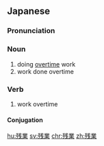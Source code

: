 ==Japanese==
{{ja-kanjitab|ざん|ぎょう|yomi=on}}

===Pronunciation===
{{ja-pron|ざんぎょう|y=on}}

===Noun===
{{ja-noun|ざんぎょう}}

# doing [[overtime]] work
# work done overtime

===Verb===
{{ja-verb-suru|tr=intrans|ざんぎょう}}

# work overtime

====Conjugation====
{{ja-suru|ざんぎょう}}

[[hu:残業]]
[[sv:残業]]
[[chr:残業]]
[[zh:残業]]